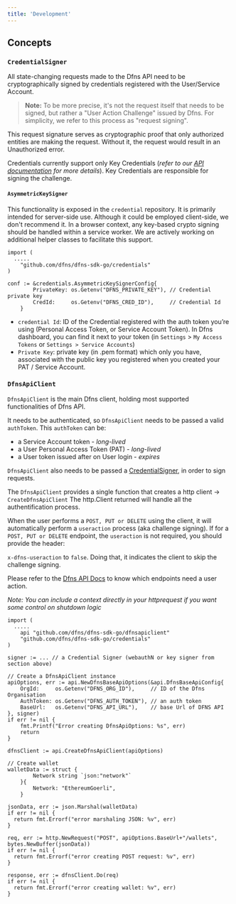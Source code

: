 ```yaml
---
title: 'Development'
---
```


## Concepts

### `CredentialSigner`

All state-changing requests made to the Dfns API need to be cryptographically signed by credentials registered with the User/Service Account.

> **Note:** To be more precise, it's not the request itself that needs to be signed, but rather a "User Action Challenge" issued by Dfns. For simplicity, we refer to this process as "request signing".

This request signature serves as cryptographic proof that only authorized entities are making the request. Without it, the request would result in an Unauthorized error.

Credentials currently support only Key Credentials (_refer to our [API documentation](https://docs.dfns.co/dfns-docs/getting-started/authentication-authorization#credentials) for more details_). Key Credentials are responsible for signing the challenge.

#### `AsymmetricKeySigner`

This functionality is exposed in the `credential` repository. It is primarily intended for server-side use. Although it could be employed client-side, we don't recommend it. In a browser context, any key-based crypto signing should be handled within a service worker. We are actively working on additional helper classes to facilitate this support.

```golang
import (
  .....
	"github.com/dfns/dfns-sdk-go/credentials"
)

conf := &credentials.AsymmetricKeySignerConfig{
		PrivateKey: os.Getenv("DFNS_PRIVATE_KEY"), // Credential private key
		CredId:     os.Getenv("DFNS_CRED_ID"),     // Credential Id
	}
```

- `credential Id`: ID of the Credential registered with the auth token you’re using (Personal Access Token, or Service Account Token). In Dfns dashboard, you can find it next to your token (in `Settings` > `My Access Tokens` or `Settings > Service Accounts`)
- `Private Key`: private key (in .pem format) which only you have, associated with the public key you registered when you created your PAT / Service Account.

### `DfnsApiClient`

`DfnsApiClient` is the main Dfns client, holding most supported functionalities of Dfns API.

It needs to be authenticated, so `DfnsApiClient` needs to be passed a valid `authToken`. This `authToken` can be:

- a Service Account token - _long-lived_
- a User Personal Access Token (PAT) - _long-lived_
- a User token issued after on User login - _expires_

`DfnsApiClient` also needs to be passed a [CredentialSigner](#credentialsigner), in order to sign requests.

The `DfnsApiClient` provides a single function that creates a http client -> `CreateDfnsApiClient`
The http.Client returned will handle all the authentification process.

When the user performs a `POST, PUT or DELETE` using the client, it will automatically perform a `useraction` process (aka challenge signing).
If for a `POST, PUT or DELETE` endpoint, the `useraction` is not required, you should provide the header:

`x-dfns-useraction` to `false`. Doing that, it indicates the client to skip the challenge signing.

Please refer to the [Dfns API Docs](https://docs.dfns.co) to know which endpoints need a user action.

_Note: You can include a context directly in your httprequest if you want some control on shutdown logic_

```golang
import (
  .....
	api "github.com/dfns/dfns-sdk-go/dfnsapiclient"
	"github.com/dfns/dfns-sdk-go/credentials"
)

signer := ... // a Credential Signer (webauthN or key signer from section above)

// Create a DfnsApiClient instance
apiOptions, err := api.NewDfnsBaseApiOptions(&api.DfnsBaseApiConfig{
	OrgId:     os.Getenv("DFNS_ORG_ID"),     // ID of the Dfns Organisation
	AuthToken: os.Getenv("DFNS_AUTH_TOKEN"), // an auth token
	BaseUrl:   os.Getenv("DFNS_API_URL"),    // base Url of DFNS API
}, signer)
if err != nil {
	fmt.Printf("Error creating DfnsApiOptions: %s", err)
	return
}

dfnsClient := api.CreateDfnsApiClient(apiOptions)

// Create wallet
walletData := struct {
		Network string `json:"network"`
	}{
		Network: "EthereumGoerli",
	}

jsonData, err := json.Marshal(walletData)
if err != nil {
  return fmt.Errorf("error marshaling JSON: %v", err)
}

req, err := http.NewRequest("POST", apiOptions.BaseUrl+"/wallets", bytes.NewBuffer(jsonData))
if err != nil {
  return fmt.Errorf("error creating POST request: %v", err)
}

response, err := dfnsClient.Do(req)
if err != nil {
  return fmt.Errorf("error creating wallet: %v", err)
}
```